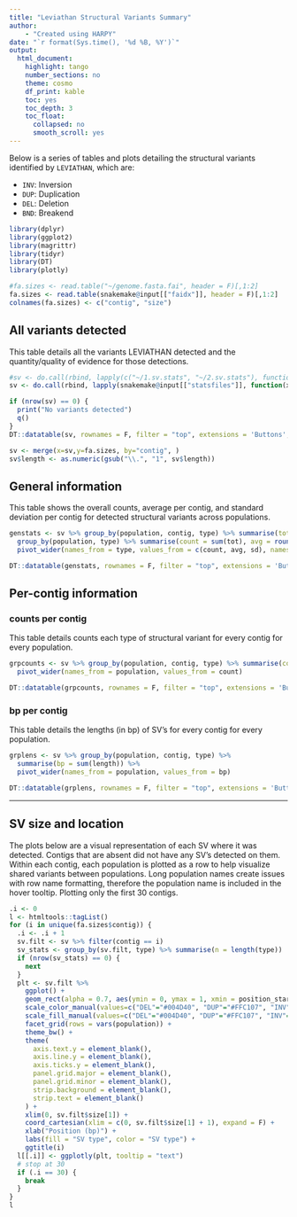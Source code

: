 ```yaml
---
title: "Leviathan Structural Variants Summary"
author:
    - "Created using HARPY"
date: "`r format(Sys.time(), '%d %B, %Y')`"
output:
  html_document:
    highlight: tango
    number_sections: no
    theme: cosmo
    df_print: kable
    toc: yes
    toc_depth: 3
    toc_float:
      collapsed: no
      smooth_scroll: yes
---
```


Below is a series of tables and plots detailing the structural variants
identified by `LEVIATHAN`, which are:

- `INV`: Inversion
- `DUP`: Duplication
- `DEL`: Deletion
- `BND`: Breakend

```r
library(dplyr)
library(ggplot2)
library(magrittr)
library(tidyr)
library(DT)
library(plotly)
```

```r
#fa.sizes <- read.table("~/genome.fasta.fai", header = F)[,1:2]
fa.sizes <- read.table(snakemake@input[["faidx"]], header = F)[,1:2]
colnames(fa.sizes) <- c("contig", "size")
```

## All variants detected
This table details all the variants LEVIATHAN detected and the quantity/quality of evidence for those detections.
```r
#sv <- do.call(rbind, lapply(c("~/1.sv.stats", "~/2.sv.stats"), function(x) read.table(x, header = T)))
sv <- do.call(rbind, lapply(snakemake@input[["statsfiles"]], function(x) read.table(x, header = T)))

if (nrow(sv) == 0) {
  print("No variants detected")
  q()
}
DT::datatable(sv, rownames = F, filter = "top", extensions = 'Buttons', options = list(dom = 'Brtip', buttons = c('csv'), scrollX = TRUE))
```

```r
sv <- merge(x=sv,y=fa.sizes, by="contig", )
sv$length <- as.numeric(gsub("\\.", "1", sv$length))
```

## General information
This table shows the overall counts, average per contig, and standard deviation per contig for detected structural variants across populations.
```r
genstats <- sv %>% group_by(population, contig, type) %>% summarise(tot = n()) %>%
  group_by(population, type) %>% summarise(count = sum(tot), avg = round(mean(tot, na.rm = T),2 ), sd = round(sd(tot, na.rm = T), 2)) %>% 
  pivot_wider(names_from = type, values_from = c(count, avg, sd), names_glue = "{type}.{.value}", names_vary = "slowest")

DT::datatable(genstats, rownames = F, filter = "top", extensions = 'Buttons', options = list(dom = 'Brtip', buttons = c('csv'), scrollX = TRUE))
```

## Per-contig information
### counts per contig
This table details counts each type of structural variant for every contig for every population.
```r
grpcounts <- sv %>% group_by(population, contig, type) %>% summarise(count = n()) %>%
  pivot_wider(names_from = population, values_from = count)

DT::datatable(grpcounts, rownames = F, filter = "top", extensions = 'Buttons', options = list(dom = 'Brtip', buttons = c('csv'), scrollX = TRUE))
```

### bp per contig
This table details the lengths (in bp) of SV's for every contig for every population.
```r
grplens <- sv %>% group_by(population, contig, type) %>%
  summarise(bp = sum(length)) %>% 
  pivot_wider(names_from = population, values_from = bp)

DT::datatable(grplens, rownames = F, filter = "top", extensions = 'Buttons', options = list(dom = 'Brtip', buttons = c('csv'), scrollX = TRUE))
```

---

## SV size and location
The plots below are a visual representation of each SV where it was detected.
Contigs that are absent did not have any SV's detected on them. Within each 
contig, each population is plotted as a row to help visualize shared
variants between populations. Long population names create issues with row name
formatting, therefore the population name is included in the hover tooltip.
Plotting only the first 30 contigs.


```r
.i <- 0
l <- htmltools::tagList()
for (i in unique(fa.sizes$contig)) {
  .i <- .i + 1
  sv.filt <- sv %>% filter(contig == i)
  sv_stats <- group_by(sv.filt, type) %>% summarise(n = length(type))
  if (nrow(sv_stats) == 0) {
    next
  }
  plt <- sv.filt %>%
    ggplot() +
    geom_rect(alpha = 0.7, aes(ymin = 0, ymax = 1, xmin = position_start, xmax = position_end, fill = type, color = type, text = sprintf("Population: %s<br>Type: %s<br>Position: %s-%s<br>barcodes: %s", population, type, position_start, position_end, n_barcodes))) +
    scale_color_manual(values=c("DEL"="#004D40", "DUP"="#FFC107", "INV"="#1E88E5","BND"="#D81B60")) +
    scale_fill_manual(values=c("DEL"="#004D40", "DUP"="#FFC107", "INV"="#1E88E5","BND"="#D81B60")) +
    facet_grid(rows = vars(population)) +
    theme_bw() +
    theme(
      axis.text.y = element_blank(),
      axis.line.y = element_blank(),
      axis.ticks.y = element_blank(),
      panel.grid.major = element_blank(),
      panel.grid.minor = element_blank(),
      strip.background = element_blank(),
      strip.text = element_blank()
    ) +
    xlim(0, sv.filt$size[1]) +
    coord_cartesian(xlim = c(0, sv.filt$size[1] + 1), expand = F) +
    xlab("Position (bp)") +
    labs(fill = "SV type", color = "SV type") +
    ggtitle(i)
  l[[.i]] <- ggplotly(plt, tooltip = "text")
  # stop at 30
  if (.i == 30) {
    break
  }
}
l
```